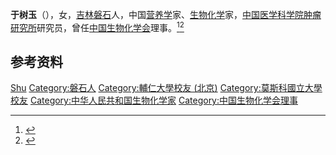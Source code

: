 '''于树玉'''（{{bd|1926年|}}），女，[[吉林|吉林]][[磐石|磐石]]人，中国[[营养学|营养学]]家、[[生物化学|生物化学]]家，[[中国医学科学院肿瘤研究所|中国医学科学院肿瘤研究所]]研究员，曾任[[中国生物化学会|中国生物化学会]]理事。<ref>{{cite book|title=新中国留学归国学人大词典|author=[[中华人民共和国人事部|中华人民共和国人事部]]编|publisher=湖北教育出版社|year=1993|isbn=7535111084|location=武汉|pages=}}</ref><ref>{{Cite book|title=中国科学技术专家传略 • 医学编 基础医学卷 二|author=中国科学技术协会编; 王琳芳主编|publisher=中国科学技术出版社|year=2008|isbn=|location=北京|pages=}}</ref>

== 参考资料 ==
{{reflist}}

{{中国人物小作品}}
{{Navboxes
| title  = 于树玉在[[中国生物化学与分子生物学会|中国生物化学与分子生物学会]]的职务
| list1  =
{{中国生物化学会第一届理事会}}
{{中国生物化学会第二届理事会}}
}}

{{Authority control}}
{{DEFAULTSORT:Yu于}}
[[Category:于姓|Shu]]
[[Category:磐石人|Category:磐石人]]
[[Category:輔仁大學校友_(北京)|Category:輔仁大學校友 (北京)]]
[[Category:莫斯科國立大學校友|Category:莫斯科國立大學校友]]
[[Category:中华人民共和国生物化学家|Category:中华人民共和国生物化学家]]
[[Category:中国生物化学会理事|Category:中国生物化学会理事]]